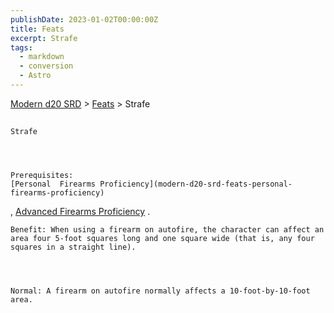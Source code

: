 ```yaml
---
publishDate: 2023-01-02T00:00:00Z
title: Feats
excerpt: Strafe
tags:
  - markdown
  - conversion
  - Astro
---
```


[Modern d20 SRD](/#modernD20) >
[Feats](modern-d20-srd-feats-index) > Strafe

##

    Strafe




    Prerequisites:
    [Personal  Firearms Proficiency](modern-d20-srd-feats-personal-firearms-proficiency)
,
[Advanced Firearms Proficiency](modern-d20-srd-feats-advanced-firearms-proficiency)
.

    Benefit: When using a firearm on autofire, the character can affect an area four 5-foot squares long and one square wide (that is, any four squares in a straight line).




    Normal: A firearm on autofire normally affects a 10-foot-by-10-foot area.
